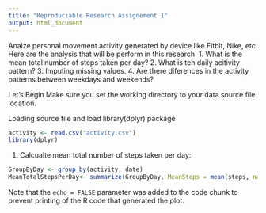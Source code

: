 ```yaml
---
title: "Reproduciable Research Assignement 1"
output: html_document
---
```


Analze personal movement activity generated by device like Fitbit, Nike, etc.  Here are the analysis that will be perform in this research.
1. What is the mean total number of steps taken per day?
2. What is teh daily acitivity pattern?
3. Imputing missing values.
4. Are there diferences in the activity patterns between weekdays and weekends?

Let's Begin
Make sure you set the working directory to your data source file location. 

Loading source file and load library(dplyr) package
```r

activity <- read.csv("activity.csv")
library(dplyr)

```

1. Calcualte mean total number of steps taken per day:

```r

GroupByDay <- group_by(activity, date)
MeanTotalStepsPerDay<- summarize(GroupByDay, MeanSteps = mean(steps, na.rm = TRUE))

```

Note that the `echo = FALSE` parameter was added to the code chunk to prevent printing of the R code that generated the plot.

